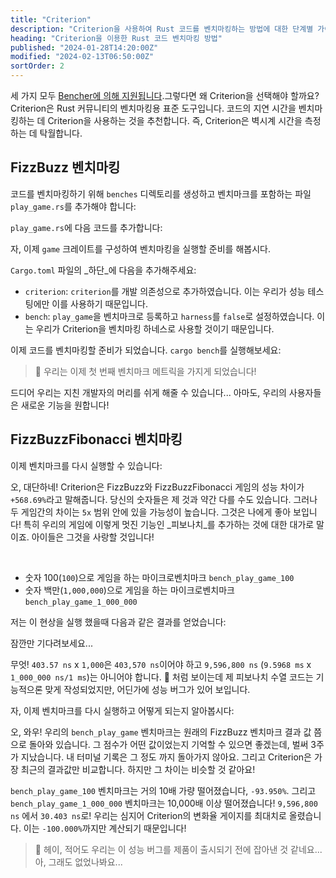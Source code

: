 ```yaml
---
title: "Criterion"
description: "Criterion을 사용하여 Rust 코드를 벤치마킹하는 방법에 대한 단계별 가이드"
heading: "Criterion을 이용한 Rust 코드 벤치마킹 방법"
published: "2024-01-28T14:20:00Z"
modified: "2024-02-13T06:50:00Z"
sortOrder: 2
---
```



<Benchmarking />

<FizzBuzzRust />

<StepByStepRust />

<MicroVsMacro />

<BenchmarkingRust />

세 가지 모두 [Bencher에 의해 지원됩니다](/ko/docs/explanation/adapters/).그렇다면 왜 Criterion을 선택해야 할까요?
Criterion은 Rust 커뮤니티의 벤치마킹용 표준 도구입니다.
코드의 지연 시간을 벤치마킹하는 데 Criterion을 사용하는 것을 추천합니다.
즉, Criterion은 벽시계 시간을 측정하는 데 탁월합니다.

<FizzBuzzRefactor />

## FizzBuzz 벤치마킹

코드를 벤치마킹하기 위해 `benches` 디렉토리를 생성하고 벤치마크를 포함하는 파일 `play_game.rs`를 추가해야 합니다:

<GameBenchesTree />

`play_game.rs`에 다음 코드를 추가합니다:

<FizzBuzzRefactorBenchesCode />

자, 이제 `game` 크레이트를 구성하여 벤치마킹을 실행할 준비를 해봅시다.

`Cargo.toml` 파일의 _하단_에 다음을 추가해주세요:

<GameCargoToml />

- `criterion`: `criterion`를 개발 의존성으로 추가하였습니다. 이는 우리가 성능 테스팅에만 이를 사용하기 때문입니다.
- `bench`: `play_game`을 벤치마크로 등록하고 `harness`를 `false`로 설정하였습니다. 이는 우리가 Criterion을 벤치마킹 하네스로 사용할 것이기 때문입니다.

이제 코드를 벤치마킹할 준비가 되었습니다. `cargo bench`를 실행해보세요:

<BenchPlayGameOutput />

> 🐰 우리는 이제 첫 번째 벤치마크 메트릭을 가지게 되었습니다!

드디어 우리는 지친 개발자의 머리를 쉬게 해줄 수 있습니다...
아마도, 우리의 사용자들은 새로운 기능을 원합니다!

<FizzBuzzFibonacciRust>
  <PlayGameRustCode />
</FizzBuzzFibonacciRust>

## FizzBuzzFibonacci 벤치마킹

이제 벤치마크를 다시 실행할 수 있습니다:

<BenchPlayGameFibonacciOutput />

오, 대단하네! Criterion은 FizzBuzz와 FizzBuzzFibonacci 게임의 성능 차이가 `+568.69%`라고 말해줍니다.
당신의 숫자들은 제 것과 약간 다를 수도 있습니다.
그러나 두 게임간의 차이는 `5x` 범위 안에 있을 가능성이 높습니다.
그것은 나에게 좋아 보입니다! 특히 우리의 게임에 이렇게 멋진 기능인 _피보나치_를 추가하는 것에 대한 대가로 말이죠.
아이들은 그것을 사랑할 것입니다!

<FizzBuzzFibonacciOpenRust>
  <FizzBuzzFibonacciOpenRustCode />
</FizzBuzzFibonacciOpenRust>

<TheEnd />

<br />

<OnFire />

<BenchPlayGameOnFireCode />

- 숫자 100(`100`)으로 게임을 하는 마이크로벤치마크 `bench_play_game_100`
- 숫자 백만(`1,000,000`)으로 게임을 하는 마이크로벤치마크 `bench_play_game_1_000_000`

저는 이 현상을 실행 했을때 다음과 같은 결과를 얻었습니다:

<BenchPlayGameOnFireOutputStart />

잠깐만 기다려보세요...

<BenchPlayGameOnFireOutput />

무엇! `403.57 ns` x `1,000`은 `403,570 ns`이어야 하고 `9,596,800 ns` (`9.5968 ms` x `1_000_000 ns/1 ms`)는 아니어야 합니다. 🤯
처럼 보이는데 제 피보나치 수열 코드는 기능적으론 맞게 작성되었지만, 어딘가에 성능 버그가 있어 보입니다.

<FizzBuzzFibonacciFixRust />

자, 이제 벤치마크를 다시 실행하고 어떻게 되는지 알아봅시다:

<BenchPlayGameFixOutput />

오, 와우! 우리의 `bench_play_game` 벤치마크는 원래의 FizzBuzz 벤치마크 결과 값 쯤으로 돌아와 있습니다.
그 점수가 어떤 값이었는지 기억할 수 있으면 좋겠는데, 벌써 3주가 지났습니다.
내 터미널 기록은 그 정도 까지 돌아가지 않아요.
그리고 Criterion은 가장 최근의 결과값만 비교합니다.
하지만 그 차이는 비슷할 것 같아요!

`bench_play_game_100` 벤치마크는 거의 10배 가량 떨어졌습니다, `-93.950%`.
그리고 `bench_play_game_1_000_000` 벤치마크는 10,000배 이상 떨어졌습니다! `9,596,800 ns` 에서 `30.403 ns`로!
우리는 심지어 Criterion의 변화율 게이지를 최대치로 올렸습니다. 이는 `-100.000%`까지만 계산되기 때문입니다!

> 🐰 헤이, 적어도 우리는 이 성능 버그를 제품이 출시되기 전에 잡아낸 것 같네요...아, 그래도 없었나봐요...

<CatchInCi />

<CatchInCiOutput />

<CatchInCiPlot />

<CatchInCiPlotRustBench title="Criterion을 이용한 Rust 벤치마킹 방법" />

<BencherFooter />